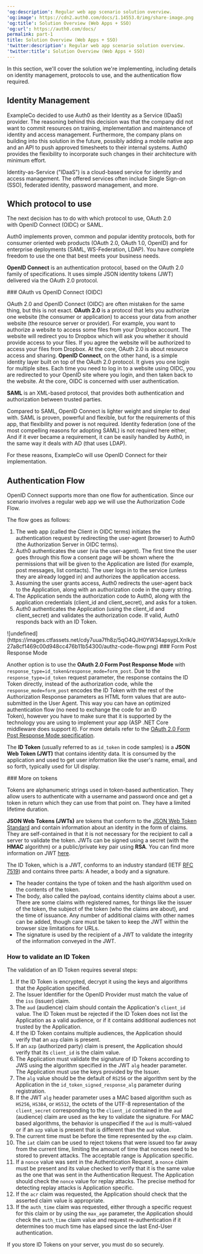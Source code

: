 ---
'og:description': Regular web app scenario solution overview.
'og:image': https://cdn2.auth0.com/docs/1.14553.0/img/share-image.png
'og:title': Solution Overview (Web Apps + SSO)
'og:url': https://auth0.com/docs/
permalink: part-1
title: Solution Overview (Web Apps + SSO)
'twitter:description': Regular web app scenario solution overview.
'twitter:title': Solution Overview (Web Apps + SSO)
---
In this section, we'll cover the solution we're implementing, including details on identity management, protocols to use, and the authentication flow required.

## Identity Management

ExampleCo decided to use Auth0 as their Identity as a Service (IDaaS) provider. The reasoning behind this decision was that the company did not want to commit resources on training, implementation and maintenance of identity and access management. Furthermore, the company plans on building into this solution in the future, possibly adding a mobile native app and an API to push approved timesheets to their internal systems. Auth0 provides the flexibility to incorporate such changes in their architecture with minimum effort.

<Callout icon="file-lines" color="#0EA5E9" iconType="regular">

Identity-as-Service ("IDaaS") is a cloud-based service for identity and access management. The offered services often include Single Sign-on (SSO), federated identity, password management, and more.

</Callout>

## Which protocol to use

The next decision has to do with which protocol to use, <Tooltip tip="OAuth 2.0: Authorization framework that defines authorization protocols and workflows." cta="View Glossary" href="/docs/glossary?term=OAuth+2.0">OAuth 2.0</Tooltip> with <Tooltip tip="OAuth 2.0: Authorization framework that defines authorization protocols and workflows." cta="View Glossary" href="/docs/glossary?term=OpenID">OpenID</Tooltip> Connect (OIDC) or <Tooltip tip="Security Assertion Markup Language (SAML): Standardized protocol allowing two parties to exchange authentication information without a password." cta="View Glossary" href="/docs/glossary?term=SAML">SAML</Tooltip>.

<Callout icon="file-lines" color="#0EA5E9" iconType="regular">

Auth0 implements proven, common and popular identity protocols, both for consumer oriented web products (OAuth 2.0, OAuth 1.0, OpenID) and for enterprise deployments (SAML, WS-Federation, LDAP). You have complete freedom to use the one that best meets your business needs.

</Callout>

**OpenID Connect** is an authentication protocol, based on the OAuth 2.0 family of specifications. It uses simple JSON <Tooltip tip="ID Token: Credential meant for the client itself, rather than for accessing a resource." cta="View Glossary" href="/docs/glossary?term=identity+tokens">identity tokens</Tooltip> (<Tooltip tip="ID Token: Credential meant for the client itself, rather than for accessing a resource." cta="View Glossary" href="/docs/glossary?term=JWT">JWT</Tooltip>) delivered via the OAuth 2.0 protocol.

<Info>
### OAuth vs OpenID Connect (OIDC)

OAuth 2.0 and OpenID Connect (OIDC) are often mistaken for the same thing, but this is not exact.
**OAuth 2.0** is a protocol that lets you authorize one website (the consumer or application) to access your data from another website (the resource server or provider). For example, you want to authorize a website to access some files from your Dropbox account. The website will redirect you to Dropbox which will ask you whether it should provide access to your files. If you agree the website will be authorized to access your files from Dropbox. At the core, OAuth 2.0 is about resource access and sharing.
**OpenID Connect**, on the other hand, is a simple identity layer built on top of the OAuth 2.0 protocol. It gives you one login for multiple sites. Each time you need to log in to a website using OIDC, you are redirected to your OpenID site where you login, and then taken back to the website. At the core, OIDC is concerned with user authentication.
</Info>

**SAML** is an XML-based protocol, that provides both authentication and authorization between trusted parties.

Compared to SAML, OpenID Connect is lighter weight and simpler to deal with. SAML is proven, powerful and flexible, but for the requirements of this app, that flexibility and power is not required. Identity federation (one of the most compelling reasons for adopting SAML) is not required here either, And if it ever became a requirement, it can be easily handled by Auth0, in the same way it deals with AD (that uses LDAP).

For these reasons, ExampleCo will use OpenID Connect for their implementation.

## Authentication Flow

OpenID Connect supports more than one flow for authentication. Since our scenario involves a regular web app we will use the Authorization Code Flow.

The flow goes as follows:

1. The web app (called the Client in OIDC terms) initiates the authentication request by redirecting the user-agent (browser) to Auth0 (the Authorization Server in OIDC terms).
2. Auth0 authenticates the user (via the user-agent). The first time the user goes through this flow a consent page will be shown where the permissions that will be given to the Application are listed (for example, post messages, list contacts). The user logs in to the service (unless they are already logged in) and authorizes the application access.
3. Assuming the user grants access, Auth0 redirects the user-agent back to the Application, along with an authorization code in the query string.
4. The Application sends the authorization code to Auth0, along with the application credentials (client_id and client_secret), and asks for a token.
5. Auth0 authenticates the Application (using the client_id and client_secret) and validates the authorization code. If valid, Auth0 responds back with an ID Token.

<Frame>![undefined](https://images.ctfassets.net/cdy7uua7fh8z/5qO4QJH0YW34apsypLXnIk/e27a8cf1469c00d948cc476b11b54300/authz-code-flow.png)</Frame>

<Info>
### Form Post Response Mode

Another option is to use the **OAuth 2.0 Form Post Response Mode** with `response_type=id_token&response_mode=form_post`. Due to the `response_type=id_token` request parameter, the response contains the ID Token directly, instead of the authorization code, while the `response_mode=form_post` encodes the ID Token with the rest of the Authorization Response parameters as HTML form values that are auto-submitted in the User Agent. This way you can have an optimized authentication flow (no need to exchange the code for an ID Token), however you have to make sure that it is supported by the technology you are using to implement your app (ASP .NET Core middleware does support it). For more details refer to the [OAuth 2.0 Form Post Response Mode specification](https://openid.net/specs/oauth-v2-form-post-response-mode-1_0.html).
</Info>

The **ID Token** (usually referred to as `id_token` in code samples) is a **JSON Web Token (JWT)** that contains identity data. It is consumed by the application and used to get user information like the user's name, email, and so forth, typically used for UI display.

<Info>
### More on tokens

Tokens are alphanumeric strings used in token-based authentication. They allow users to authenticate with a username and password once and get a token in return which they can use from that point on. They have a limited lifetime duration.

**JSON Web Tokens (JWTs)** are tokens that conform to the [JSON Web Token Standard](https://tools.ietf.org/html/rfc7519) and contain information about an identity in the form of claims. They are self-contained in that it is not necessary for the recipient to call a server to validate the token. JWTs can be signed using a secret (with the **HMAC** algorithm) or a public/private key pair using **RSA**. You can find more information on JWT [here](/docs/secure/tokens/json-web-tokens).

The ID Token, which is a JWT, conforms to an industry standard (IETF [RFC 7519](https://tools.ietf.org/html/rfc7519)) and contains three parts: A header, a body and a signature.

* The header contains the type of token and the hash algorithm used on the contents of the token.
* The body, also called the payload, contains identity claims about a user. There are some claims with registered names, for things like the issuer of the token, the subject of the token (who the claims are about), and the time of issuance. Any number of additional claims with other names can be added, though care must be taken to keep the JWT within the browser size limitations for URLs.
* The signature is used by the recipient of a JWT to validate the integrity of the information conveyed in the JWT.
</Info>

### How to validate an ID Token

The validation of an ID Token requires several steps:

1. If the ID Token is encrypted, decrypt it using the keys and algorithms that the Application specified.
2. The Issuer Identifier for the OpenID Provider must match the value of the `iss` (issuer) claim.
3. The `aud` (audience) claim should contain the Application's `client_id` value. The ID Token must be rejected if the ID Token does not list the Application as a valid audience, or if it contains additional audiences not trusted by the Application.
4. If the ID Token contains multiple audiences, the Application should verify that an `azp` claim is present.
5. If an `azp` (authorized party) claim is present, the Application should verify that its `client_id` is the claim value.
6. The Application must validate the signature of ID Tokens according to JWS using the algorithm specified in the JWT `alg` header parameter. The Application must use the keys provided by the Issuer.
7. The `alg` value should be the default of `RS256` or the algorithm sent by the Application in the `id_token_signed_response_alg` parameter during registration.
8. If the JWT `alg` header parameter uses a MAC based algorithm such as `HS256`, `HS384`, or `HS512`, the octets of the UTF-8 representation of the `client_secret` corresponding to the `client_id` contained in the `aud` (audience) claim are used as the key to validate the signature. For MAC based algorithms, the behavior is unspecified if the `aud` is multi-valued or if an `azp` value is present that is different than the `aud` value.
9. The current time must be before the time represented by the `exp` claim.
10. The `iat` claim can be used to reject tokens that were issued too far away from the current time, limiting the amount of time that nonces need to be stored to prevent attacks. The acceptable range is Application specific.
11. If a `nonce` value was sent in the Authentication Request, a `nonce` claim must be present and its value checked to verify that it is the same value as the one that was sent in the Authentication Request. The Application should check the `nonce` value for replay attacks. The precise method for detecting replay attacks is Application specific.
12. If the `acr` claim was requested, the Application should check that the asserted claim value is appropriate.
13. If the `auth_time` claim was requested, either through a specific request for this claim or by using the `max_age` parameter, the Application should check the `auth_time` claim value and request re-authentication if it determines too much time has elapsed since the last End-User authentication.

<Callout icon="file-lines" color="#0EA5E9" iconType="regular">

If you store ID Tokens on your server, you must do so securely.

</Callout>